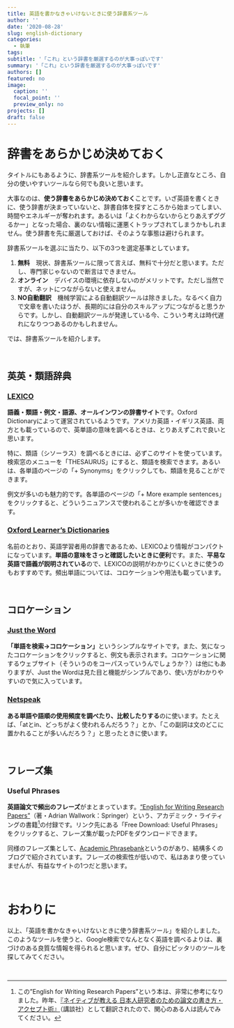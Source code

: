```yaml
---
title: 英語を書かなきゃいけないときに使う辞書系ツール
author: ''
date: '2020-08-28'
slug: english-dictionary
categories:
  - 執筆
tags:
subtitle: '「これ」という辞書を厳選するのが大事っぽいです'
summary: '「これ」という辞書を厳選するのが大事っぽいです'
authors: []
featured: no
image:
  caption: ''
  focal_point: ''
  preview_only: no
projects: []
draft: false
---
```


# 辞書をあらかじめ決めておく

タイトルにもあるように、辞書系ツールを紹介します。しかし正直なところ、自分の使いやすいツールなら何でも良いと思います。

大事なのは、**使う辞書をあらかじめ決めておく**ことです。いざ英語を書くときに、使う辞書が決まっていないと、辞書自体を探すところから始まってしまい、時間やエネルギーが奪われます。あるいは「よくわからないからとりあえずググるかー」となった場合、裏のない情報に運悪くトラップされてしまうかもしれません。使う辞書を先に厳選しておけば、そのような事態は避けられます。

辞書系ツールを選ぶに当たり、以下の3つを選定基準としています。

1. **無料**　現状、辞書系ツールに限って言えば、無料で十分だと思います。ただし、専門家じゃないので断言はできません。
2. **オンライン**　デバイスの環境に依存しないのがメリットです。ただし当然ですが、ネットにつながらないと使えません。
3. **NO自動翻訳**　機械学習による自動翻訳ツールは除きました。なるべく自力で文章を書いたほうが、長期的には自分のスキルアップにつながると思うからです。しかし、自動翻訳ツールが発達している今、こういう考えは時代遅れになりつつあるのかもしれません。

では、辞書系ツールを紹介します。

<br>

## 英英・類語辞典

### [LEXICO](https://www.lexico.com "LEXICO")

**語義・類語・例文・語源、オールインワンの辞書サイト**です。Oxford Dictionaryによって運営されているようです。アメリカ英語・イギリス英語、両方とも載っているので、英単語の意味を調べるときは、とりあえずこれで良いと思います。

特に、類語（シソーラス）を調べるときには、必ずこのサイトを使っています。検索窓のメニューを「THESAURUS」にすると、類語を検索できます。あるいは、各単語のページの「+ Synonyms」をクリックしても、類語を見ることができます。

例文が多いのも魅力的です。各単語のページの「+ More example sentences」をクリックすると、どういうニュアンスで使われることが多いかを確認できます。

### [Oxford Learner's Dictionaries](https://www.oxfordlearnersdictionaries.com "Oxford Learner's Dictionaries")

名前のとおり、英語学習者用の辞書であるため、LEXICOより情報がコンパクトになっています。**単語の意味をさっと確認したいときに便利**です。また、**平易な英語で語義が説明されている**ので、LEXICOの説明がわかりにくいときに使うのもおすすめです。頻出単語については、コロケーションや用法も載っています。

<br>

## コロケーション

### [Just the Word](http://www.just-the-word.com "Just the Word")

**「単語を検索→コロケーション」**というシンプルなサイトです。また、気になったコロケーションをクリックすると、例文も表示されます。コロケーションに関するウェブサイト（そういうのをコーパスっていうんでしょうか？）は他にもありますが、Just the Wordは見た目と機能がシンプルであり、使い方がわかりやすいので気に入っています。

### [Netspeak](https://netspeak.org "Netspeak")

**ある単語や語順の使用頻度を調べたり、比較したりする**のに使います。たとえば、「atとin、どっちがよく使われるんだろう？」とか、「この副詞は文のどこに置かれることが多いんだろう？」と思ったときに使います。

<br>

## フレーズ集

### Useful Phrases

**英語論文で頻出のフレーズ**がまとまっています。["English for Writing Research Papers"](https://www.springer.com/jp/book/9783319260921 "English for Writing Research Papers")（著・Adrian Wallwork：Springer）という、アカデミック・ライティングの書籍[^1]の付録です。リンク先にある「Free Download: Useful Phrases」をクリックすると、フレーズ集が載ったPDFをダウンロードできます。

同様のフレーズ集として、[Academic Phrasebank](http://www.phrasebank.manchester.ac.uk "Academic Phrasebank")というのがあり、結構多くのブログで紹介されています。フレーズの検索性が低いので、私はあまり使っていませんが、有益なサイトの1つだと思います。

<br>

# おわりに

以上、「英語を書かなきゃいけないときに使う辞書系ツール」を紹介しました。このようなツールを使うと、Google検索でなんとなく英語を調べるよりは、裏づけのある良質な情報を得られると思います。ぜひ、自分にピッタリのツールを探してみてください。

<br>

[^1]:この"English for Writing Research Papers"という本は、非常に参考になりました。昨年、[『ネイティブが教える 日本人研究者のための論文の書き方・アクセプト術』](https://www.amazon.co.jp/ネイティブが教える-日本人研究者のための論文の書き方・アクセプト術-KS科学一般書-エイドリアン・ウォールワーク/dp/4065120446 "Amazon商品ページ")（講談社）として翻訳されたので、関心のある人は読んでみてください。